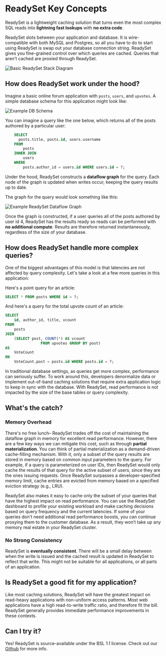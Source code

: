 # ReadySet Key Concepts
ReadySet is a lightweight caching solution that turns even the most complex SQL reads into **lightning fast lookups** with **no extra code**.

ReadySet slots between your application and database. It is wire-compatible with both MySQL and Postgres, so all you have to
do to start using ReadySet is swap out your database connection string. ReadySet gives you fine-grained control over which
queries are cached. Queries that aren't cached are proxied through ReadySet.

![Basic ReadySet Stack Diagram](/readyset-architecture.jpeg)

## How does ReadySet work under the hood?
Imagine a basic online forum application with `posts`, `users`, and `upvotes`. A simple database schema for this application might look like:

![Example DB Schema](/reddit_sql_schema.png)

You can imagine a query like the one below, which returns all of the posts authored by a particular user:

```sql
    SELECT
      posts.title, posts.id, users.username
    FROM
        posts
    INNER JOIN
        users
    WHERE
        posts.author_id = users.id WHERE users.id = ?;
```

Under the hood, ReadySet constructs a **dataflow graph** for the query. Each node of the graph is updated when writes occur, keeping the query results up to date.

The graph for the query would look something like this:

![Example ReadySet Dataflow Graph](/rs_example_dataflow.png)

Once the graph is constructed, if a user queries all of the posts authored by user id 4, ReadySet has the results ready so reads can be performed with **no additional compute**.
Results are therefore returned instantaneously, regardless of the size of your database.


## How does ReadySet handle more complex queries?
One of the biggest advantages of this model is that latencies are not affected by query complexity. Let's take a look at a few more queries in this application:

Here's a point query for an article:

```sql
SELECT * FROM posts WHERE id = ?;
```

And here's a query for the total upvote count of an article:

```sql
SELECT
    id, author_id, title, vcount
FROM
    posts
JOIN
    (SELECT post, COUNT(*) AS vcount
                FROM upvotes GROUP BY post)
AS
    VoteCount
ON
    VoteCount.post = posts.id WHERE posts.id = ?;
```

In traditional database settings, as queries get more complex, performance can seriously suffer. To work around this, developers denormalize data or implement out-of-band caching solutions that require extra application logic to keep in sync with the database.
With ReadySet, read performance is not impacted by the size of the base tables or query complexity.


## What's the catch?


### Memory Overhead
There's no free lunch– ReadySet trades off the cost of maintaining the dataflow graph in memory for excellent read performance. However, there are a few key ways we can mitigate this cost, such as
through **partial materialization**. You can think of partial materialization as a demand-driven cache-filling mechanism. With it, only a subset of the query results are stored in memory
based on common input parameters to the query. For example, if a query is parameterized on user IDs, then ReadySet would only cache the results of
that query for the active subset of users, since they are the ones issuing requests. Once ReadySet surpasses a developer-specified memory limit,
cache entries are evicted from memory based on a specified eviction strategy (e.g., LRU).

ReadySet also makes it easy to cache only the subset of your queries that have the highest impact on read performance. You can use the ReadySet
dashboard to profile your existing workload and make caching decisions based on query frequency and the current latencies.
If some of your queries don't need additional read performance boosts, you can continue proxying them to the customer database. As a result, they
won’t take up any memory real estate in your ReadySet cluster.


### No Strong Consistency
ReadySet is **eventually consistent**. There will be a small delay between when the write is issued and the cached result is updated in ReadySet to reflect that write. This might not be suitable for all applications, or all parts of an application. 


## Is ReadySet a good fit for my application?
Like most caching solutions, ReadySet will have the greatest impact on read-heavy applications with non-uniform access patterns.
Most web applications have a high read-to-write traffic ratio, and therefore fit the bill. ReadySet generally provides immediate
performance improvements in these contexts.

## Can I try it?
Yes! ReadySet is source-available under the BSL 1.1 license. Check out our [Github](https://github.com/readysettech/readyset) for more info.
